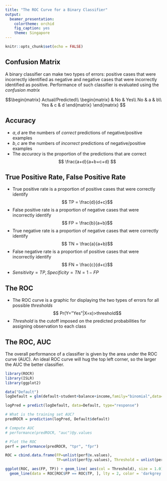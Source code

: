 ```yaml
---
title: "The ROC Curve for a Binary Classifier"
output: 
  beamer_presentation: 
    colortheme: orchid
    fig_caption: yes
    theme: Singapore
---
```


```r
knitr::opts_chunk$set(echo = FALSE)
```

## Confusion Matrix
A binary classifier can make two types of errors: positive cases that were incorrectly identified as negative and negative cases that were incorrectly identified as positive. Performance of such classifier is evaluated using the _confusion matrix_


$$\begin{matrix}
   Actual/Predicted\\
   \begin{matrix}
   & No & Yes\\
   No & a & b\\
   Yes & c & d
   \end{matrix} 
\end{matrix} $$

## Accuracy

- $a, d$ are the numbers of _correct_ predictions of negative/positive examples
- $b, c$ are the numbers of _incorrect_ predictions of negative/positive examples
- The _accuracy_ is the proportion of the predictions that are correct
$$ \frac{a+d}{a+b+c+d} $$

## True Positive Rate, False Positive Rate

- True positive rate is a proportion of positive cases that were correctly identify
$$ TP = \frac{d}{d+c}$$
- False positive rate is a proportion of negative cases that were incorrectly identify
$$ FP = \frac{b}{a+b}$$
- True negative rate is a proportion of negative cases that were correctly identify
$$ TN = \frac{a}{a+b}$$
- False negative rate is a proportion of positive cases that were incorrectly identify
$$ FN = \frac{c}{d+c}$$
- $Sensitivity = TP, Specificity = TN = 1-FP$

## The ROC

- The ROC curve is a graphic for displaying the two types of errors for all possible _thresholds_
$$ Pr(Y="Yes"|X=x)>threshold$$
- _Threshold_ is the cutoff imposed on the predicted probabilities for assigning observation to each class

## The ROC, AUC

The overall performance of a classifier is given by the area under the ROC curve (AUC). An ideal ROC curve will hug the top left corner, so the larger the AUC the better classifier.

```r

library(ROCR)
library(ISLR)
library(ggplot2)

data("Default")
logDefault = glm(default~student+balance+income,family="binomial",data=Default)

logPred = predict(logDefault, data=Default, type="response")

# What is the training set AUC?
predROCR = prediction(logPred, Default$default)

# Compute AUC
# performance(predROCR, "auc")@y.values

# Plot the ROC
perf = performance(predROCR, "tpr", "fpr")

ROC = cbind.data.frame(FP=unlist(perf@x.values), 
                       TP=unlist(perf@y.values), Threshold = unlist(perf@alpha.values))

ggplot(ROC, aes(FP, TP)) + geom_line( aes(col = Threshold), size = 1.0)+
  geom_line(data = ROC[ROC$FP == ROC$TP, ], lty = 2, color = 'darkgrey')

```


